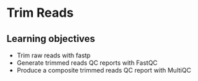 # Trim Reads

## Learning objectives

- Trim raw reads with fastp
- Generate trimmed reads QC reports with FastQC
- Produce a composite trimmed reads QC report with MultiQC
